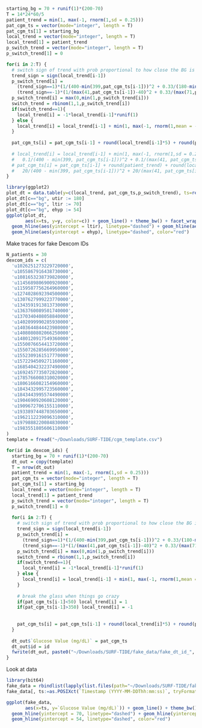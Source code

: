 

```r
starting_bg = 70 + runif(1)*(200-70)
T = 14*24*60/5
patient_trend = min(1, max(-1, rnorm(1,sd = 0.25)))
pat_cgm_ts = vector(mode="integer", length = T)
pat_cgm_ts[1] = starting_bg
local_trend = vector(mode="integer", length = T)
local_trend[1] = patient_trend
p_switch_trend = vector(mode="integer", length = T)
p_switch_trend[1] = 0

for(i in 2:T) {
  # switch sign of trend with prob proportional to how close the BG is to bounds 40,400
  trend_sign = sign(local_trend[i-1])
  p_switch_trend[i] = 
    (trend_sign==1)*(1/(400-min(399,pat_cgm_ts[i-1]))^2 + 0.33/(180-min(179,pat_cgm_ts[i-1]))) + 
    (trend_sign==-1)*(1/(max(41,pat_cgm_ts[i-1])-40)^2 + 0.33/(max(71,pat_cgm_ts[i-1])-70))
  p_switch_trend[i] = max(0,min(1,p_switch_trend[i]))
  switch_trend = rbinom(1,1,p_switch_trend[i])
  if(switch_trend==1){
    local_trend[i] = -1*local_trend[i-1]*runif(1)
  } else {
    local_trend[i] = local_trend[i-1] + min(1, max(-1, rnorm(1,mean = -1*local_trend[i-1]/50, sd = 0.25)))
  }
  
  pat_cgm_ts[i] = pat_cgm_ts[i-1] + round(local_trend[i-1]*5) + round(patient_trend*5)
  
  # local_trend[i] = local_trend[i-1] + min(1, max(-1, rnorm(1,sd = 0.25))) - 
  #   0.1/(400 - min(399, pat_cgm_ts[i-1]))^2 + 0.1/(max(41, pat_cgm_ts[i-1]) - 40)^2
  # pat_cgm_ts[i] = pat_cgm_ts[i-1] + round(patient_trend) + round(local_trend[i-1]) -
  #   20/(400 - min(399, pat_cgm_ts[i-1]))^2 + 20/(max(41, pat_cgm_ts[i-1]) - 40)^2
}

library(ggplot2)
plot_dt = data.table(y=c(local_trend, pat_cgm_ts,p_switch_trend), ts=rep(1:T,3), c=rep(c("trend","bg","p_switch"), each=T))
plot_dt[c=="bg", utir := 180]
plot_dt[c=="bg", ltir := 70]
plot_dt[c=="bg", ehyp := 54]
ggplot(plot_dt, 
       aes(x=ts, y=y, color=c)) + geom_line() + theme_bw() + facet_wrap(~c, scales = "free",ncol = 1) +
  geom_hline(aes(yintercept = ltir), linetype="dashed") + geom_hline(aes(yintercept = utir), linetype="dashed") +
  geom_hline(aes(yintercept = ehyp), linetype="dashed", color="red")
```

Make traces for fake Dexcom IDs

```r
N_patients = 30
dexcom_ids = c(
  'u1026251273229720000',
  'u1055867916438730000',
  'u1081653238739820000',
  'u1145689806900920000',
  'u1159587756264960000',
  'u1274028692394500000',
  'u1307627999223770000',
  'u1343591913813730000',
  'u1363760089501740000',
  'u1370340408058840000',
  'u1402099990285930000',
  'u1403644844423980000',
  'u1408080802066250000',
  'u1480120917549360000',
  'u1550076654413720000',
  'u1550726285669950000',
  'u1552309161517770000',
  'u1572294509271160000',
  'u1685404232237490000',
  'u1692457735072820000',
  'u1785766008310020000',
  'u1806166082154960000',
  'u1843432995723560000',
  'u1843443995574490000',
  'u1904690920608120000',
  'u1909672706155110000',
  'u1933897448703650000',
  'u1962112239096310000',
  'u1979888220084830000',
  'u1983551805606110000'
)
template = fread("~/Downloads/SURF-TIDE/cgm_template.csv")

for(id in dexcom_ids) {
  starting_bg = 70 + runif(1)*(200-70)
  dt_out = copy(template)
  T = nrow(dt_out)
  patient_trend = min(1, max(-1, rnorm(1,sd = 0.25)))
  pat_cgm_ts = vector(mode="integer", length = T)
  pat_cgm_ts[1] = starting_bg
  local_trend = vector(mode="integer", length = T)
  local_trend[1] = patient_trend
  p_switch_trend = vector(mode="integer", length = T)
  p_switch_trend[1] = 0
  
  for(i in 2:T) {
    # switch sign of trend with prob proportional to how close the BG is to bounds 40 and 400
    trend_sign = sign(local_trend[i-1])
    p_switch_trend[i] = 
      (trend_sign==1)*(1/(400-min(399,pat_cgm_ts[i-1]))^2 + 0.33/(180-min(179,pat_cgm_ts[i-1]))) + 
      (trend_sign==-1)*(1/(max(41,pat_cgm_ts[i-1])-40)^2 + 0.33/(max(71,pat_cgm_ts[i-1])-70))
    p_switch_trend[i] = max(0,min(1,p_switch_trend[i]))
    switch_trend = rbinom(1,1,p_switch_trend[i])
    if(switch_trend==1){
      local_trend[i] = -1*local_trend[i-1]*runif(1)
    } else {
      local_trend[i] = local_trend[i-1] + min(1, max(-1, rnorm(1,mean = -1*local_trend[i-1]/50, sd = 0.25)))
    }
    
    # break the glass when things go crazy
    if(pat_cgm_ts[i-1]<50) local_trend[i] = 1
    if(pat_cgm_ts[i-1]>350) local_trend[i] = -1
    
    
    pat_cgm_ts[i] = pat_cgm_ts[i-1] + round(local_trend[i]*5) + round(patient_trend*5)
  }
  
  dt_out$`Glucose Value (mg/dL)` = pat_cgm_ts
  dt_out$id = id
  fwrite(dt_out, paste0("~/Downloads/SURF-TIDE/fake_data/fake_dt_id_", id, ".csv"))
}
```



Look at data
```r
library(bit64)
fake_data = rbindlist(lapply(list.files(path="~/Downloads/SURF-TIDE/fake_data/", full.names = T), fread))
fake_data[, ts:=as.POSIXct(`Timestamp (YYYY-MM-DDThh:mm:ss)`, tryFormats=c("%Y-%m-%dT%H:%M:%OS"))]

ggplot(fake_data, 
       aes(x=ts, y=`Glucose Value (mg/dL)`)) + geom_line() + theme_bw() + facet_wrap(~id, ncol = 5) +
  geom_hline(yintercept = 70, linetype="dashed") + geom_hline(yintercept = 180, linetype="dashed") +
  geom_hline(yintercept = 54, linetype="dashed", color="red")
```



